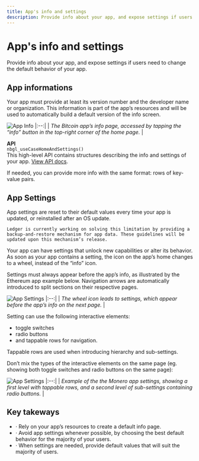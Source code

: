 ```yaml
---
title: App's info and settings
description: Provide info about your app, and expose settings if users need to change the default behavior of your app.
---
```



# App's info and settings

Provide info about your app, and expose settings if users need to change the default behavior of your app.

## App informations

Your app must provide at least its version number and the developer name or organization. This information is part of the app’s resources and will be used to automatically build a default version of the info screen.

![App Info](/device-app/stax-flex-bitcoin-info.png)
|:--:| 
| *The Bitcoin app’s info page, accessed by tapping the “info” button in the top-right corner of the home page.* |

<Callout emoji="💻">
	<b>API</b><br/>
  	<code>nbgl_useCaseHomeAndSettings()</code><br/>
  	This high-level API contains structures describing the info and settings of your app. <a href="https://ledgerhq.github.io/ledger-secure-sdk/nbgl__use__case_8h.html#a438078d9be71706e0ad6a05f56658255">View API docs</a>.
</Callout>

If needed, you can provide more info with the same format: rows of key-value pairs.

## App Settings

<Callout type="warning" emoji="⚠️">
  App settings are reset to their default values every time your app is updated, or reinstalled after an OS update. 
  
	Ledger is currently working on solving this limitation by providing a backup-and-restore mechanism for app data. These guidelines will be updated upon this mechanism’s release.
</Callout>

Your app can have settings that unlock new capabilities or alter its behavior. As soon as your app contains a setting, the icon on the app’s home changes to a wheel, instead of the “info” icon.

Settings must always appear before the app’s info, as illustrated by the Ethereum app example below. Navigation arrows are automatically introduced to split sections on their respective pages.


![App Settings](/device-app/stax-flex-settings-01.png)
|:--:| 
| *The wheel icon leads to settings, which appear before the app’s info on the next page.* |

Setting can use the following interactive elements:
- toggle switches
- radio buttons
- and tappable rows for navigation.

Tappable rows are used when introducing hierarchy and sub-settings.

Don’t mix the types of the interactive elements on the same page (eg. showing both toggle switches and radio buttons on the same page):


![App Settings](/device-app/stax-flex-settings-02.png)
|:--:| 
| *Example of the the Monero app settings, showing a first level with tappable rows, and a second level of sub-settings containing radio buttons.* |

## Key takeways

<KeyTakeaway>
	<ul>
		<li>· Rely on your app’s resources to create a default info page.</li>
		<li>· Avoid app settings whenever possible, by choosing the best default behavior for the majority of your users.</li>
		<li>· When settings are needed, provide default values that will suit the majority of users.</li>
	</ul>
</KeyTakeaway>

